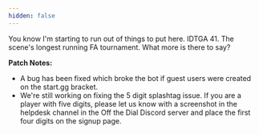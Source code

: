 ```yaml
---
hidden: false
---
```


You know I'm starting to run out of things to put here. IDTGA 41. The scene's longest running FA tournament. What more is there to say?

**Patch Notes:**

- A bug has been fixed which broke the bot if guest users were created on the start.gg bracket.
- We're still working on fixing the 5 digit splashtag issue. If you are a player with five digits, please let us know with a screenshot in the helpdesk channel in the Off the Dial Discord server and place the first four digits on the signup page.
